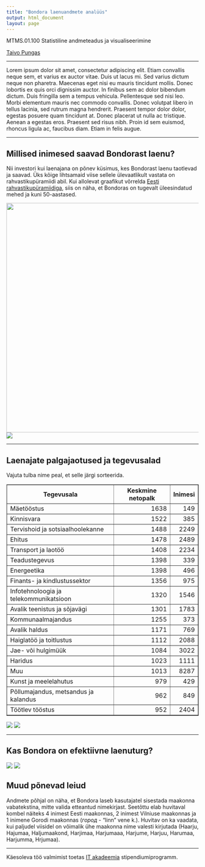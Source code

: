 ```yaml
---
title: "Bondora laenuandmete analüüs"
output: html_document
layout: page
---
```


<link href="resources/style.css" rel="stylesheet"></link>
<link href='http://fonts.googleapis.com/css?family=Open+Sans:400,600,700' rel='stylesheet' type='text/css'>
<script src="resources/sorttable.js"></script>

<p id="subtitle">MTMS.01.100 Statistiline andmeteadus ja visualiseerimine</p>
<p id="author"><a href="http://pungas.ee/minust">Taivo Pungas</a></p>
<hr>

<!-- Sissejuhatus -->
Lorem ipsum dolor sit amet, consectetur adipiscing elit. Etiam convallis neque sem, et varius ex auctor vitae. Duis ut lacus mi. Sed varius dictum neque non pharetra. Maecenas eget nisi eu mauris tincidunt mollis. Donec lobortis ex quis orci dignissim auctor. In finibus sem ac dolor bibendum dictum. Duis fringilla sem a tempus vehicula. Pellentesque sed nisi leo. Morbi elementum mauris nec commodo convallis. Donec volutpat libero in tellus lacinia, sed rutrum magna hendrerit. Praesent tempor dolor dolor, egestas posuere quam tincidunt at. Donec placerat ut nulla ac tristique. Aenean a egestas eros. Praesent sed risus nibh. Proin id sem euismod, rhoncus ligula ac, faucibus diam. Etiam in felis augue.


<hr>
## Millised inimesed saavad Bondorast laenu?

Nii investori kui laenajana on põnev küsimus, kes Bondorast laenu taotlevad ja saavad. Üks kõige lihtsamaid viise sellele ülevaatlikult vastata on rahvastikupüramiidi abil. Kui allolevat graafikut võrrelda <a href="http://www.stat.ee/public/rahvastikupyramiid/">Eesti rahvastikupüramiidiga</a>, siis on näha, et Bondoras on tugevalt üleesindatud mehed ja kuni 50-aastased.

<img src="figures/pyramid.png" style="width: 600px;">
<img src="figures/time_heatmap.svg" style="">

<hr>
## Laenajate palgajaotused ja tegevusalad
Vajuta tulba nime peal, et selle järgi sorteerida.

<!-- Palgatabel -->
<table id="salarytable" class="sortable" border=1>
<tr> <th> Tegevusala </th> <th> Keskmine netopalk </th> <th> Inimesi </th>  </tr>
  <tr> <td> Mäetööstus </td> <td align="right"> 1638 </td> <td align="right"> 149 </td> </tr>
  <tr> <td> Kinnisvara </td> <td align="right"> 1522 </td> <td align="right"> 385 </td> </tr>
  <tr> <td> Tervishoid ja sotsiaalhoolekanne </td> <td align="right"> 1488 </td> <td align="right"> 2249 </td> </tr>
  <tr> <td> Ehitus </td> <td align="right"> 1478 </td> <td align="right"> 2489 </td> </tr>
  <tr> <td> Transport ja laotöö </td> <td align="right"> 1408 </td> <td align="right"> 2234 </td> </tr>
  <tr> <td> Teadustegevus </td> <td align="right"> 1398 </td> <td align="right"> 339 </td> </tr>
  <tr> <td> Energeetika </td> <td align="right"> 1398 </td> <td align="right"> 496 </td> </tr>
  <tr> <td> Finants- ja kindlustussektor </td> <td align="right"> 1356 </td> <td align="right"> 975 </td> </tr>
  <tr> <td> Infotehnoloogia ja telekommunikatsioon </td> <td align="right"> 1320 </td> <td align="right"> 1546 </td> </tr>
  <tr> <td> Avalik teenistus ja sõjavägi </td> <td align="right"> 1301 </td> <td align="right"> 1783 </td> </tr>
  <tr> <td> Kommunaalmajandus </td> <td align="right"> 1255 </td> <td align="right"> 373 </td> </tr>
  <tr> <td> Avalik haldus </td> <td align="right"> 1171 </td> <td align="right"> 769 </td> </tr>
  <tr> <td> Haiglatöö ja toitlustus </td> <td align="right"> 1112 </td> <td align="right"> 2088 </td> </tr>
  <tr> <td> Jae- või hulgimüük </td> <td align="right"> 1084 </td> <td align="right"> 3022 </td> </tr>
  <tr> <td> Haridus </td> <td align="right"> 1023 </td> <td align="right"> 1111 </td> </tr>
  <tr> <td> Muu </td> <td align="right"> 1013 </td> <td align="right"> 8287 </td> </tr>
  <tr> <td> Kunst ja meelelahutus </td> <td align="right"> 979 </td> <td align="right"> 429 </td> </tr>
  <tr> <td> Põllumajandus, metsandus ja kalandus </td> <td align="right"> 962 </td> <td align="right"> 849 </td> </tr>
  <tr> <td> Töötlev tööstus </td> <td align="right"> 952 </td> <td align="right"> 2404 </td> </tr>
   </table>


<img src="figures/salarydist.svg" style="">
<img src="figures/salarydist_by_occupation.svg" style="">

<hr>
## Kas Bondora on efektiivne laenuturg?
<img src="figures/prop_funded_country.svg" style="">
<img src="figures/prop_funded_language.svg" style="">

## Muud põnevad leiud
Andmete põhjal on näha, et Bondora laseb kasutajatel sisestada maakonna vabatekstina, mitte valida etteantud nimekirjast. Seetõttu elab huvitaval kombel näiteks 4 inimest Eesti maakonnas, 2 inimest Vilniuse maakonnas ja 1 inimene Gorodi maakonnas (<i>город</i> - "linn" vene k.). Huvitav on ka vaadata, kui paljudel viisidel on võimalik ühe maakonna nime valesti kirjutada (Haarju, Hajumaa, Haljumaakond, Harjimaa, Harjumaaa, Harjume, Harjuu, Harumaa, Harjumma, Hrjumaa).


<hr>
<footer>
<p>Käesoleva töö valmimist toetas <a href="http://itakadeemia.ee/">IT akadeemia</a> stipendiumiprogramm.</p>
</footer>